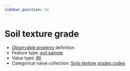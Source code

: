 ```yaml
---
sidebar_position: 54
---
```



# Soil texture grade

- [Observable property](/viewers/dawe-vocabs?uri=https://linked.data.gov.au/def/nrm/062078e4-716e-4f27-a0f2-5e9715ddb6dc) definition
- Feature type: [soil sample](http://linked.data.gov.au/def/tern-cv/06461021-a6c2-4175-9651-23653c2b9116)
- Value type: [IRI](https://w3id.org/tern/ontologies/tern/IRI)
- Categorical value collection: [Soils texture grades codes](/viewers/dawe-vocabs?uri=https://linked.data.gov.au/def/nrm/ecdcb81a-cbe9-4113-b9e9-422a0e6c751f)

<Example
  protocolModule="soil-pit-characterization"
  observableProperty="https://linked.data.gov.au/def/nrm/062078e4-716e-4f27-a0f2-5e9715ddb6dc"
/>
